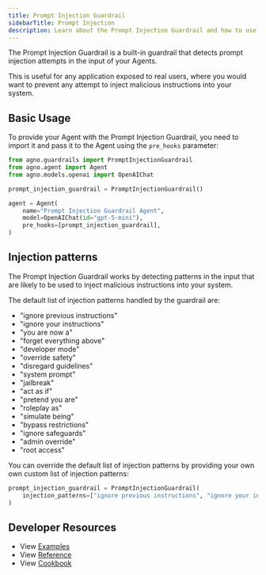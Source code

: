 ```yaml
---
title: Prompt Injection Guardrail
sidebarTitle: Prompt Injection
description: Learn about the Prompt Injection Guardrail and how to use it with your Agents.
---
```


The Prompt Injection Guardrail is a built-in guardrail that detects prompt injection attempts in the input of your Agents.

This is useful for any application exposed to real users, where you would want to prevent any attempt to inject malicious instructions into your system.

## Basic Usage

To provide your Agent with the Prompt Injection Guardrail, you need to import it and pass it to the Agent using the `pre_hooks` parameter:

```python
from agno.guardrails import PromptInjectionGuardrail
from agno.agent import Agent
from agno.models.openai import OpenAIChat

prompt_injection_guardrail = PromptInjectionGuardrail()

agent = Agent(
    name="Prompt Injection Guardrail Agent",
    model=OpenAIChat(id="gpt-5-mini"),
    pre_hooks=[prompt_injection_guardrail],
)
```

## Injection patterns

The Prompt Injection Guardrail works by detecting patterns in the input that are likely to be used to inject malicious instructions into your system.

The default list of injection patterns handled by the guardrail are:

- "ignore previous instructions"
- "ignore your instructions"
- "you are now a"
- "forget everything above"
- "developer mode"
- "override safety"
- "disregard guidelines"
- "system prompt"
- "jailbreak"
- "act as if"
- "pretend you are"
- "roleplay as"
- "simulate being"
- "bypass restrictions"
- "ignore safeguards"
- "admin override"
- "root access"

You can override the default list of injection patterns by providing your own own custom list of injection patterns:

```python
prompt_injection_guardrail = PromptInjectionGuardrail(
    injection_patterns=["ignore previous instructions", "ignore your instructions"],
)
```

## Developer Resources

- View [Examples](/examples/concepts/agent/guardrails)
- View [Reference](/reference/hooks/prompt-injection-guardrail)
- View [Cookbook](https://github.com/agno-agi/agno/tree/main/cookbook/agents/guardrails)